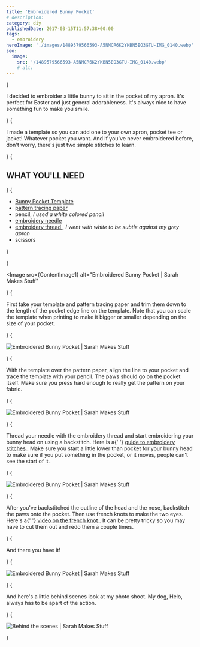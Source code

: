 ```yaml
---
title: 'Embroidered Bunny Pocket'
# description:
category: diy
publishedDate: 2017-03-15T11:57:38+00:00
tags:
  - embroidery
heroImage: './images/1489579566593-A5NMCR6K2YKBN5EO3GTU-IMG_0140.webp'
seo:
  image:
    src: '/1489579566593-A5NMCR6K2YKBN5EO3GTU-IMG_0140.webp'
    # alt:
---
```



{<p>
	I decided to embroider a little bunny to sit in the pocket of my apron. It's
	perfect for Easter and just general adorableness. It's always nice to have
	something fun to make you smile. 
</p>}
{<p>
	I made a template so you can add one to your own apron, pocket tee or
	jacket! Whatever pocket you want. And if you've never embroidered before,
	don't worry, there's just two simple stitches to learn. 
</p>}
	{<h2>WHAT YOU'LL NEED</h2>}
	{<ul>
	<li>
	<a target="_blank" href="/s/Pocket-Bunny-Template.pdf">
		Bunny Pocket Template
	</a>
	</li>
	<li>
	<a
		target="_blank"
		href="https://www.amazon.com/Singer-Dressmakers-Tracing-Assorted-Colors/dp/B0018N7FUG/ref=sr_1_4"
	>
		pattern tracing paper
	</a>
	</li>
	<li>
	pencil, <em>I used a white colored pencil</em>
	</li>
	<li>
	<a
		target="_blank"
		href="https://www.amazon.com/Clover-Gold-Embroidery-Needles-Pack/dp/B000YQEVYQ/ref=sr_1_1"
	>
		embroidery needle
	</a>
	</li>
	<li>
	<a
		target="_blank"
		href="https://www.amazon.com/s/ref=sr_pg_3?fst=p90x%3A1%2Cas%3Aon&amp;rh=n%3A2617941011%2Ck%3Aembroidery+thread&amp;page=3&amp;keywords=embroidery+thread&amp;ie=UTF8&amp;qid=1489576810&amp;spIA=B00FYBDWCS,B00USHJNC6,B01N7CDZNE,B01FDKIUB2,B0035DBUPS,B01AWAJ4R2"
	>
		embroidery thread
	</a>
	, <em>I went with white to be subtle against my grey apron</em>
	</li>
	<li>
	scissors
	</li>
</ul>}

{<p>
<Image
	src={ContentImage1}
	alt="Embroidered Bunny Pocket | Sarah Makes Stuff"
></Image>
</p>}
{<p>
	First take your template and pattern tracing paper and trim them down to the
	length of the pocket edge line on the template. Note that you can scale the
	template when printing to make it bigger or smaller depending on the size of
	your pocket. 
</p>}
{<p>
<Image
	src={ContentImage2}
	alt="Embroidered Bunny Pocket | Sarah Makes Stuff"
></Image>
</p>}
{<p>
	With the template over the pattern paper, align the line to your pocket and
	trace the template with your pencil. The paws should go on the pocket
	itself. Make sure you press hard enough to really get the pattern on your
	fabric. 
</p>}
{<p>
<Image
	src={ContentImage3}
	alt="Embroidered Bunny Pocket | Sarah Makes Stuff"
></Image>
</p>}
{<p>
	Thread your needle with the embroidery thread and start embroidering your
	bunny head on using a backstitch. Here is a{' '}
	<a
		target="_blank"
		href="http://www.dmc-usa.com/Education/How-To/Learn-the-Stitches/Embroidery-Stitches.aspx"
	>
		guide to embroidery stitches
	</a>
	. Make sure you start a little lower than pocket for your bunny head to make
	sure if you put something in the pocket, or it moves, people can't see the
	start of it. 
</p>}
{<p>
<Image
	src={ContentImage4}
	alt="Embroidered Bunny Pocket | Sarah Makes Stuff"
></Image>
</p>}
{<p>
	After you've backstitched the outline of the head and the nose, backstitch
	the paws onto the pocket. Then use french knots to make the two eyes. Here's
	a{' '}
	<a target="_blank" href="https://www.youtube.com/watch?v=W1Cq24d5-8s">
		video on the french knot
	</a>
	. It can be pretty tricky so you may have to cut them out and redo them a
	couple times. 
</p>}
{<p>And there you have it! </p>}
{<p>
<Image
	src={ContentImage5}
	alt="Embroidered Bunny Pocket | Sarah Makes Stuff"
></Image>
</p>}
{<p>
	And here's a little behind scenes look at my photo shoot. My dog, Helo,
	always has to be apart of the action. 
</p>}
{<p>
<Image
	src={ContentImage6}
	alt="Behind the scenes | Sarah Makes Stuff"
></Image>
</p>}

